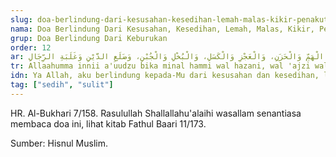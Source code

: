```yaml
---
slug: doa-berlindung-dari-kesusahan-kesedihan-lemah-malas-kikir-penakut-lilitan-hutang-dan-penindasan-orang
nama: Doa Berlindung Dari Kesusahan, Kesedihan, Lemah, Malas, Kikir, Penakut, Lilitan Hutang Dan Penindasan Orang
grup: Doa Berlindung Dari Keburukan
order: 12
ar: اَللَّهُمَّ إِنِّيْ أَعُوْذُ بِكَ مِنَ الْهَمِّ وَالْحَزَنِ، وَالْعَجْزِ وَالْكَسَلِ، وَالْبُخْلِ وَالْجُبْنِ، وَضَلَعِ الدَّيْنِ وَغَلَبَةِ الرِّجَالِ
tr: Allaahumma innii a'uudzu bika minal hammi wal hazani, wal 'ajzi wal kasali, wal bukhli wal jubni, wa dhola'id-daini wa gholabatir-rijaal.
idn: Ya Allah, aku berlindung kepada-Mu dari kesusahan dan kesedihan, lemah dan malas, kikir dan penakut, lilitan hutang dan penindasan orang.
tag: ["sedih", "sulit"]
---
```


HR. Al-Bukhari 7/158. Rasulullah Shallallahu'alaihi wasallam senantiasa membaca doa ini, lihat kitab Fathul Baari 11/173.

Sumber: Hisnul Muslim.
